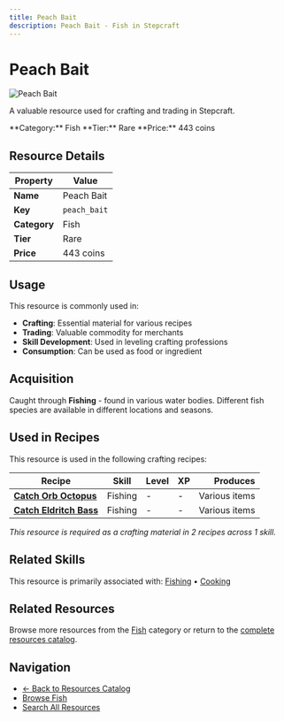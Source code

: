 ```yaml
---
title: Peach Bait
description: Peach Bait - Fish in Stepcraft
---
```


# Peach Bait

<div className="flex items-start gap-6 mb-8">
  <div className="flex-shrink-0">
    <img src="/assets/resources/fishing/peach_bait.png" alt="Peach Bait" className="w-24 h-24 border rounded-lg" />
  </div>
  <div className="flex-1">
    <div className="space-y-2">
      <p className="text-lg text-muted-foreground">A valuable resource used for crafting and trading in Stepcraft.</p>
      <div className="flex flex-wrap gap-4 text-sm">
        <span className="px-2 py-1 bg-blue-100 dark:bg-blue-900 rounded-md">
          **Category:** Fish
        </span>
        <span className="px-2 py-1 bg-blue-100 dark:bg-blue-900 rounded-md">
          **Tier:** Rare
        </span>
        <span className="px-2 py-1 bg-green-100 dark:bg-green-900 rounded-md">
          **Price:** 443 coins
        </span>
      </div>
    </div>
  </div>
</div>

## Resource Details

| Property | Value |
|----------|-------|
| **Name** | Peach Bait |
| **Key** | `peach_bait` |
| **Category** | Fish |
| **Tier** | Rare |
| **Price** | 443 coins |


## Usage

This resource is commonly used in:

- **Crafting**: Essential material for various recipes
- **Trading**: Valuable commodity for merchants
- **Skill Development**: Used in leveling crafting professions
- **Consumption**: Can be used as food or ingredient

## Acquisition

Caught through **Fishing** - found in various water bodies. Different fish species are available in different locations and seasons.


## Used in Recipes

This resource is used in the following crafting recipes:

| Recipe | Skill | Level | XP | Produces |
|--------|-------|-------|----|---------:|
| **[Catch Orb Octopus](/docs/skills/individual/fishing#orb_octopus)** | Fishing | - | - | Various items |
| **[Catch Eldritch Bass](/docs/skills/individual/fishing#eldritch_bass)** | Fishing | - | - | Various items |

*This resource is required as a crafting material in 2 recipes across 1 skill.*


## Related Skills

This resource is primarily associated with: [Fishing](/docs/skills/individual/fishing) • [Cooking](/docs/skills/individual/cooking)

## Related Resources

Browse more resources from the [Fish](/docs/resources#fish) category or return to the [complete resources catalog](/docs/resources).

## Navigation

- [← Back to Resources Catalog](/docs/resources)
- [Browse Fish](/docs/resources#fish)
- [Search All Resources](/search)
